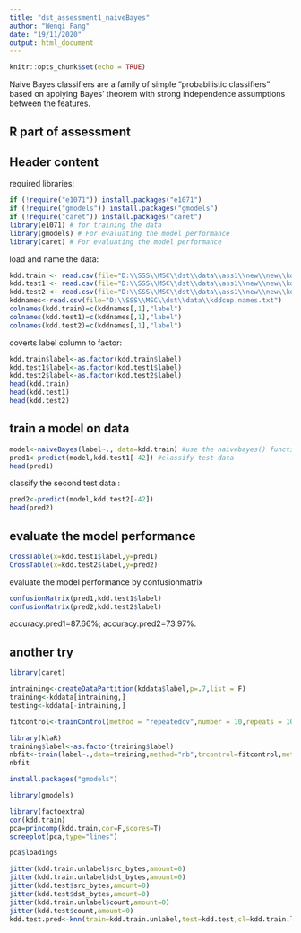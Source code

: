 ```yaml
---
title: "dst_assessment1_naiveBayes"
author: "Wenqi Fang"
date: "19/11/2020"
output: html_document
---
```



```r
knitr::opts_chunk$set(echo = TRUE)
```

Naive Bayes classifiers are a family of simple "probabilistic classifiers" based on applying Bayes' theorem with strong independence assumptions between the features. 


## R part of assessment

## Header content


required libraries:
```r
if (!require("e1071")) install.packages("e1071")
if (!require("gmodels")) install.packages("gmodels")
if (!require("caret")) install.packages("caret")
library(e1071) # for training the data
library(gmodels) # For evaluating the model performance
library(caret) # For evaluating the model performance
```


load and name the data:
```r
kdd.train <- read.csv(file="D:\\SSS\\MSC\\dst\\data\\ass1\\new\\new\\kddcup99_train.csv", header=F) #training data
kdd.test1 <- read.csv(file="D:\\SSS\\MSC\\dst\\data\\ass1\\new\\new\\kddcup99_test.csv", header=F) #testing data
kdd.test2 <- read.csv(file="D:\\SSS\\MSC\\dst\\data\\ass1\\new\\new\\kddcup99_test2.csv", header=F) #another testing data for more realistic 
kddnames<-read.csv(file="D:\\SSS\\MSC\\dst\\data\\kddcup.names.txt")
colnames(kdd.train)=c(kddnames[,1],"label") 
colnames(kdd.test1)=c(kddnames[,1],"label")
colnames(kdd.test2)=c(kddnames[,1],"label")
```

coverts label column to factor:
```r
kdd.train$label<-as.factor(kdd.train$label)
kdd.test1$label<-as.factor(kdd.test1$label)
kdd.test2$label<-as.factor(kdd.test2$label)
head(kdd.train)
head(kdd.test1)
head(kdd.test2)
```



## train a model on data

```r
model<-naiveBayes(label~., data=kdd.train) #use the naivebayes() function to train data
pred1<-predict(model,kdd.test1[-42]) #classify test data
head(pred1)
```

classify the second test data :
```r
pred2<-predict(model,kdd.test2[-42])
head(pred2)
```


## evaluate the model performance

```r
CrossTable(x=kdd.test1$label,y=pred1)
CrossTable(x=kdd.test2$label,y=pred2)
```
evaluate the model performance by confusionmatrix
```r
confusionMatrix(pred1,kdd.test1$label)
confusionMatrix(pred2,kdd.test2$label)
```

accuracy.pred1=87.66%;
accuracy.pred2=73.97%.


## another try


```r
library(caret)
```

```r
intraining<-createDataPartition(kddata$label,p=.7,list = F)
training<-kddata[intraining,]
testing<-kddata[-intraining,]
```


```r
fitcontrol<-trainControl(method = "repeatedcv",number = 10,repeats = 10,classProbs = TRUE)
```




```r
library(klaR)
training$label<-as.factor(training$label)
nbfit<-train(label~.,data=training,method="nb",trcontrol=fitcontrol,metric="ROC")
nbfit
```



```r
install.packages("gmodels")
```

```r
library(gmodels)
```




```r
library(factoextra)
cor(kdd.train)
pca=princomp(kdd.train,cor=F,scores=T)
screeplot(pca,type="lines")
```

```r
pca$loadings
```

```r
jitter(kdd.train.unlabel$src_bytes,amount=0)
jitter(kdd.train.unlabel$dst_bytes,amount=0)
jitter(kdd.test$src_bytes,amount=0)
jitter(kdd.test$dst_bytes,amount=0)
jitter(kdd.train.unlabel$count,amount=0)
jitter(kdd.test$count,amount=0)
kdd.test.pred<-knn(train=kdd.train.unlabel,test=kdd.test,cl=kdd.train.labels,k=1,use.all = F)
```
